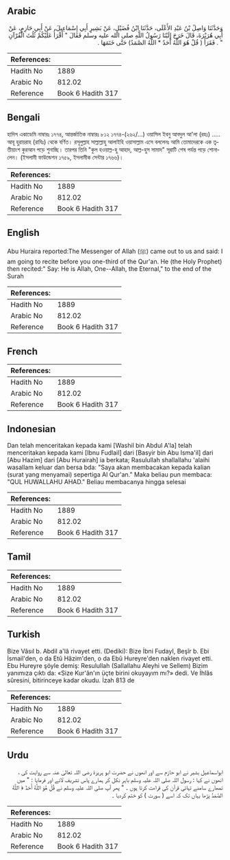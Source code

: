 ## Arabic


<div dir="rtl" lang="ar" style={{fontSize:'larger',backgroundColor:'#f8f9fa',padding:20}}>
وَحَدَّثَنَا وَاصِلُ بْنُ عَبْدِ الأَعْلَى، حَدَّثَنَا ابْنُ فُضَيْلٍ، عَنْ بَشِيرٍ أَبِي إِسْمَاعِيلَ، عَنْ أَبِي حَازِمٍ، عَنْ أَبِي هُرَيْرَةَ، قَالَ خَرَجَ إِلَيْنَا رَسُولُ اللَّهِ صلى الله عليه وسلم فَقَالَ ‏"‏ أَقْرَأُ عَلَيْكُمْ ثُلُثَ الْقُرْآنِ ‏"‏ ‏.‏ فَقَرَأَ ‏(‏ قُلْ هُوَ اللَّهُ أَحَدٌ * اللَّهُ الصَّمَدُ‏)‏ حَتَّى خَتَمَهَا ‏.‏
</div>
<div style={{backgroundColor:'#f8f9fa',padding:20, marginBottom: 10}}><table> <thead> <tr> <th>References:</th> <th></th> </tr> </thead> <tbody><tr><td>Hadith No</td><td>1889</td></tr><tr><td>Arabic No</td><td>812.02</td></tr><tr><td>Reference</td><td>Book 6 Hadith 317</td></tr></tbody></table></div>

## Bengali


<div dir="ltr" lang="bn" style={{fontSize:'larger',backgroundColor:'#f8f9fa',padding:20}}>
হাদিস একাডেমি নাম্বারঃ ১৭৭৪, আন্তর্জাতিক নাম্বারঃ ৮১২ ১৭৭৪-(২৬২/...) ওয়াসিল ইবনু আবদুল আ'লা (রহঃ) ..... আবূ হুরায়রাহ (রাযিঃ) থেকে বর্ণিত। রসূলুল্লাহ সাল্লাল্লাহু আলাইহি ওয়াসাল্লাম এসে বললেনঃ আমি তোমাদেরকে এক তৃতীয়াংশ কুরআন পড়ে শুনাচ্ছি। তারপর তিনি "কুল হওয়াল্ল-হু আহাদ, আল্ল-হুস সামাদ" সূরাটি শেষ পর্যন্ত পড়ে শোনালেন। (ইসলামী ফাউন্ডেশন ১৭৫৯, ইসলামীক সেন্টার ১৭৬৬)।
</div>
<div style={{backgroundColor:'#f8f9fa',padding:20, marginBottom: 10}}><table> <thead> <tr> <th>References:</th> <th></th> </tr> </thead> <tbody><tr><td>Hadith No</td><td>1889</td></tr><tr><td>Arabic No</td><td>812.02</td></tr><tr><td>Reference</td><td>Book 6 Hadith 317</td></tr></tbody></table></div>

## English


<div dir="ltr" lang="en" style={{fontSize:'larger',backgroundColor:'#f8f9fa',padding:20}}>
Abu Huraira reported:The Messenger of Allah (ﷺ) came out to us and said: I am going to recite before you one-third of the Qur'an. He (the Holy Prophet) then recited:" Say: He is Allah, One--Allah, the Eternal," to the end of the Surah
</div>
<div style={{backgroundColor:'#f8f9fa',padding:20, marginBottom: 10}}><table> <thead> <tr> <th>References:</th> <th></th> </tr> </thead> <tbody><tr><td>Hadith No</td><td>1889</td></tr><tr><td>Arabic No</td><td>812.02</td></tr><tr><td>Reference</td><td>Book 6 Hadith 317</td></tr></tbody></table></div>

## French


<div dir="ltr" lang="fr" style={{fontSize:'larger',backgroundColor:'#f8f9fa',padding:20}}>

</div>
<div style={{backgroundColor:'#f8f9fa',padding:20, marginBottom: 10}}><table> <thead> <tr> <th>References:</th> <th></th> </tr> </thead> <tbody><tr><td>Hadith No</td><td>1889</td></tr><tr><td>Arabic No</td><td>812.02</td></tr><tr><td>Reference</td><td>Book 6 Hadith 317</td></tr></tbody></table></div>

## Indonesian


<div dir="ltr" lang="id" style={{fontSize:'larger',backgroundColor:'#f8f9fa',padding:20}}>
Dan telah menceritakan kepada kami [Washil bin Abdul A'la] telah menceritakan kepada kami [Ibnu Fudlail] dari [Basyir bin Abu Isma'il] dari [Abu Hazim] dari [Abu Hurairah] ia berkata; Rasulullah shallallahu 'alaihi wasallam keluar dan bersa bda: "Saya akan membacakan kepada kalian (surat yang menyamai) sepertiga Al Qur'an." Maka beliau pun membaca: "QUL HUWALLAHU AHAD." Beliau membacanya hingga selesai
</div>
<div style={{backgroundColor:'#f8f9fa',padding:20, marginBottom: 10}}><table> <thead> <tr> <th>References:</th> <th></th> </tr> </thead> <tbody><tr><td>Hadith No</td><td>1889</td></tr><tr><td>Arabic No</td><td>812.02</td></tr><tr><td>Reference</td><td>Book 6 Hadith 317</td></tr></tbody></table></div>

## Tamil


<div dir="ltr" lang="ta" style={{fontSize:'larger',backgroundColor:'#f8f9fa',padding:20}}>

</div>
<div style={{backgroundColor:'#f8f9fa',padding:20, marginBottom: 10}}><table> <thead> <tr> <th>References:</th> <th></th> </tr> </thead> <tbody><tr><td>Hadith No</td><td>1889</td></tr><tr><td>Arabic No</td><td>812.02</td></tr><tr><td>Reference</td><td>Book 6 Hadith 317</td></tr></tbody></table></div>

## Turkish


<div dir="ltr" lang="tr" style={{fontSize:'larger',backgroundColor:'#f8f9fa',padding:20}}>
Bize Vâsıl b. Abdil a'lâ rivayet etti. (Dediki): Bize İbni FudayI, Beşîr b. Ebi İsmail'den, o da Etû Hâzim'den, o da Ebû Hureyre'den naklen rivayet etti. Ebu Hureyre şöyle demiş: Resulullah (Sallallahu Aleyhi ve Sellem) Bizim yanımıza çıktı da: «Size Kur'ân'ın üçte birini okuyayım mı?» dedi. Ve İhlâs sûresini, bitirinceye kadar okudu. İzah 813 de
</div>
<div style={{backgroundColor:'#f8f9fa',padding:20, marginBottom: 10}}><table> <thead> <tr> <th>References:</th> <th></th> </tr> </thead> <tbody><tr><td>Hadith No</td><td>1889</td></tr><tr><td>Arabic No</td><td>812.02</td></tr><tr><td>Reference</td><td>Book 6 Hadith 317</td></tr></tbody></table></div>

## Urdu


<div dir="rtl" lang="ur" style={{fontSize:'larger',backgroundColor:'#f8f9fa',padding:20}}>
ابواسماعیل بشیر نے ابو حازم سے اور انھوں نے حضرت ابو ہریرۃ رضی اللہ تعالیٰ عنہ سے روایت کی ، انھوں نے کہا : رسول اللہ صلی اللہ علیہ وسلم باہر نکل کر ہمارے پاس تشریف لائے اور فرمایا : " میں تمھارے سامنے تہائی قرآن کی قراءت کرتا ہوں ۔ " پھر آپ صلی اللہ علیہ وسلم نے قُلْ هُوَ اللَّهُ أَحَدٌ ﴿ اللَّهُ الصَّمَدُ پڑھا یہاں تک کہ اسے ( سورت ) کو ختم کردیا ۔
</div>
<div style={{backgroundColor:'#f8f9fa',padding:20, marginBottom: 10}}><table> <thead> <tr> <th>References:</th> <th></th> </tr> </thead> <tbody><tr><td>Hadith No</td><td>1889</td></tr><tr><td>Arabic No</td><td>812.02</td></tr><tr><td>Reference</td><td>Book 6 Hadith 317</td></tr></tbody></table></div>